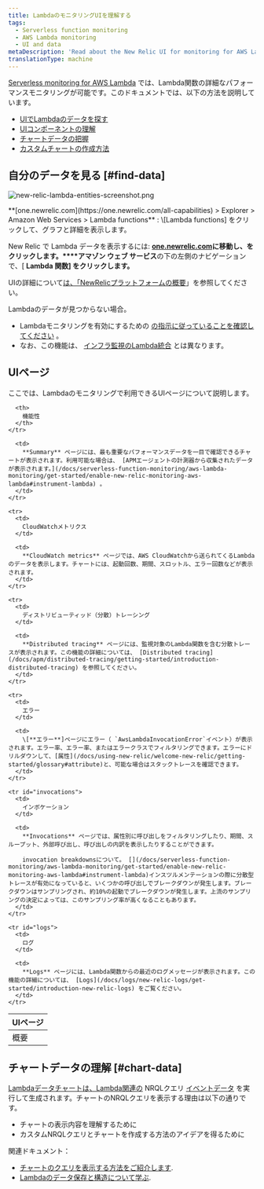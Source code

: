 ```yaml
---
title: LambdaのモニタリングUIを理解する
tags:
  - Serverless function monitoring
  - AWS Lambda monitoring
  - UI and data
metaDescription: 'Read about the New Relic UI for monitoring for AWS Lambda functions, including details about the UI pages and charts.'
translationType: machine
---
```



[Serverless monitoring for AWS Lambda](/docs/introduction-new-relic-monitoring-aws-lambda) では、Lambda関数の詳細なパフォーマンスモニタリングが可能です。このドキュメントでは、以下の方法を説明しています。

* [UIでLambdaのデータを探す](#find-data)
* [UIコンポーネントの理解](#ui-pages)
* [チャートデータの把握](#chart-data)
* [カスタムチャートの作成方法](#chart-data)

## 自分のデータを見る [#find-data]

<img
  title="new-relic-lambda-entities-screenshot.png"
  alt="new-relic-lambda-entities-screenshot.png"
  src={lambdaAllEntities}
/>

<figcaption>
  **[one.newrelic.com](https://one.newrelic.com/all-capabilities) > Explorer > Amazon Web Services > Lambda functions** : \[Lambda functions] をクリックして、グラフと詳細を表示します。
</figcaption>

New Relic で Lambda データを表示するには: **[one.newrelic.com](https://one.newrelic.com/all-capabilities)**に移動し、をクリックします**。****アマゾン ウェブ サービス**の下の左側のナビゲーションで、\[ **Lambda 関数] をクリックします。**

UIの詳細について[は、「NewRelicプラットフォームの概要](/docs/project-wanda-early-access-future-new-relic-platform)」を参照してください。

<Callout variant="important">
  Lambdaのデータが見つからない場合。

  * Lambdaモニタリングを有効にするための [の指示に従っていることを確認してください](/docs/install-enable-new-relics-monitoring-aws-lambda) 。
  * なお、この機能は、 [インフラ監視のLambda統合](/docs/integrations/amazon-integrations/aws-integrations-list/aws-lambda-monitoring-integration) とは異なります。
</Callout>

## UIページ

ここでは、Lambdaのモニタリングで利用できるUIページについて説明します。

<table>
  <thead>
    <tr>
      <th style={{ width: "150px" }}>
        UIページ
      </th>

      <th>
        機能性
      </th>
    </tr>
  </thead>

  <tbody>
    <tr>
      <td>
        概要
      </td>

      <td>
        **Summary** ページには、最も重要なパフォーマンスデータを一目で確認できるチャートが表示されます。利用可能な場合は、 [APMエージェントの計測器から収集されたデータが表示されます。](/docs/serverless-function-monitoring/aws-lambda-monitoring/get-started/enable-new-relic-monitoring-aws-lambda#instrument-lambda) 。
      </td>
    </tr>

    <tr>
      <td>
        CloudWatchメトリクス
      </td>

      <td>
        **CloudWatch metrics** ページでは、AWS CloudWatchから送られてくるLambdaのデータを表示します。チャートには、起動回数、期間、スロットル、エラー回数などが表示されます。
      </td>
    </tr>

    <tr>
      <td>
        ディストリビューティッド（分散）トレーシング
      </td>

      <td>
        **Distributed tracing** ページには、監視対象のLambda関数を含む分散トレースが表示されます。この機能の詳細については、 [Distributed tracing](/docs/apm/distributed-tracing/getting-started/introduction-distributed-tracing) を参照してください。
      </td>
    </tr>

    <tr>
      <td>
        エラー
      </td>

      <td>
        \[**エラー**]ページにエラー（ `AwsLambdaInvocationError`イベント）が表示されます。エラー率、エラー率、またはエラークラスでフィルタリングできます。エラーにドリルダウンして、[属性](/docs/using-new-relic/welcome-new-relic/getting-started/glossary#attribute)と、可能な場合はスタックトレースを確認できます。
      </td>
    </tr>

    <tr id="invocations">
      <td>
        インボケーション
      </td>

      <td>
        **Invocations** ページでは、属性別に呼び出しをフィルタリングしたり、期間、スループット、外部呼び出し、呼び出しの内訳を表示したりすることができます。

        invocation breakdownsについて。 [](/docs/serverless-function-monitoring/aws-lambda-monitoring/get-started/enable-new-relic-monitoring-aws-lambda#instrument-lambda)インスツルメンテーションの際に分散型トレースが有効になっていると、いくつかの呼び出しでブレークダウンが発生します。ブレークダウンはサンプリングされ、約10%の起動でブレークダウンが発生します。上流のサンプリングの決定によっては、このサンプリング率が高くなることもあります。
      </td>
    </tr>

    <tr id="logs">
      <td>
        ログ
      </td>

      <td>
        **Logs** ページには、Lambda関数からの最近のログメッセージが表示されます。この機能の詳細については、 [Logs](/docs/logs/new-relic-logs/get-started/introduction-new-relic-logs) をご覧ください。
      </td>
    </tr>
  </tbody>
</table>

## チャートデータの理解 [#chart-data]

[Lambdaデータチャートは、Lambda関連の](/docs/insights/nrql-new-relic-query-language/using-nrql/introduction-nrql) NRQLクエリ [イベントデータ](/docs/understand-your-lambda-data#data-structure) を実行して生成されます。チャートのNRQLクエリを表示する理由は以下の通りです。

* チャートの表示内容を理解するために
* カスタムNRQLクエリとチャートを作成する方法のアイデアを得るために

関連ドキュメント：

* [チャートのクエリを表示する方法をご紹介します](/docs/using-new-relic/user-interface-functions/view-your-data/standard-page-functions#view-query).
* [Lambdaのデータ保存と構造について学ぶ](/docs/understand-your-lambda-data).